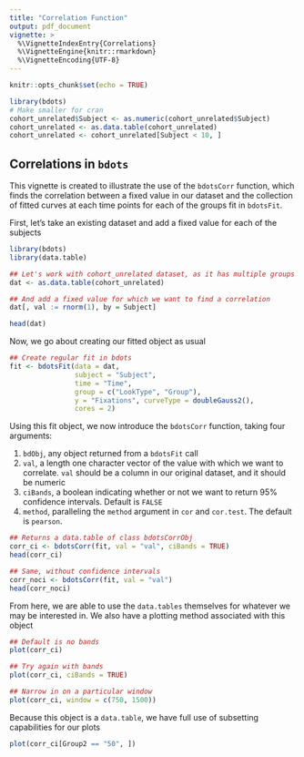 ```yaml
---
title: "Correlation Function"
output: pdf_document
vignette: >
  %\VignetteIndexEntry{Correlations}
  %\VignetteEngine{knitr::rmarkdown}
  %\VignetteEncoding{UTF-8}
---
```


```r
knitr::opts_chunk$set(echo = TRUE)
```

```r
library(bdots)
# Make smaller for cran
cohort_unrelated$Subject <- as.numeric(cohort_unrelated$Subject)
cohort_unrelated <- as.data.table(cohort_unrelated)
cohort_unrelated <- cohort_unrelated[Subject < 10, ]
```

## Correlations in `bdots`

This vignette is created to illustrate the use of the `bdotsCorr` function, which finds
the correlation between a fixed value in our dataset and the collection of fitted curves
at each time points for each of the groups fit in `bdotsFit`.

First, let's take an existing dataset and add a fixed value for each of the subjects

```r
library(bdots)
library(data.table)

## Let's work with cohort_unrelated dataset, as it has multiple groups
dat <- as.data.table(cohort_unrelated)

## And add a fixed value for which we want to find a correlation
dat[, val := rnorm(1), by = Subject]

head(dat)
```
Now, we go about creating our fitted object as usual

```r
## Create regular fit in bdots
fit <- bdotsFit(data = dat,
                subject = "Subject",
                time = "Time",
                group = c("LookType", "Group"),
                y = "Fixations", curveType = doubleGauss2(),
                cores = 2)
```
Using this fit object, we now introduce the `bdotsCorr` function, taking four arguments:

1. `bdObj`, any object returned from a `bdotsFit` call
2. `val`, a length one character vector of the value with which we want to correlate. `val` 
should be a column in our original dataset, and it should be numeric
3. `ciBands`, a boolean indicating whether or not we want to return 95% confidence intervals. Default is `FALSE`
4. `method`, paralleling the `method` argument in `cor` and `cor.test`. The default is `pearson`.

```r
## Returns a data.table of class bdotsCorrObj
corr_ci <- bdotsCorr(fit, val = "val", ciBands = TRUE)
head(corr_ci)

## Same, without confidence intervals
corr_noci <- bdotsCorr(fit, val = "val")
head(corr_noci)
```

From here, we are able to use the `data.tables` themselves for whatever we may be 
interested in. We also have a plotting method associated with this object

```r
## Default is no bands
plot(corr_ci)

## Try again with bands
plot(corr_ci, ciBands = TRUE)

## Narrow in on a particular window
plot(corr_ci, window = c(750, 1500))
```


Because this object is a `data.table`, we have full use of subsetting capabilities 
for our plots

```r
plot(corr_ci[Group2 == "50", ])
```
